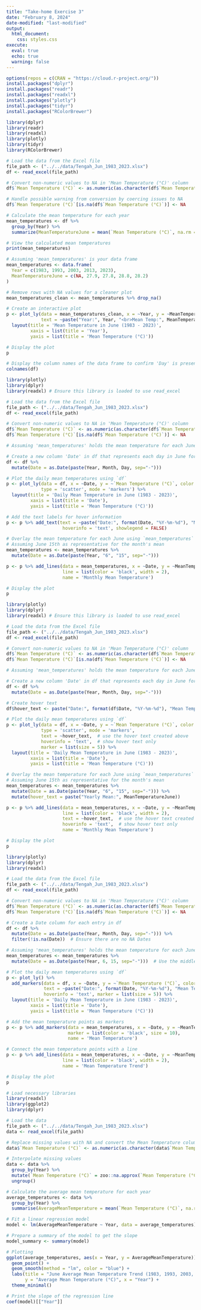 ```yaml
---
title: "Take-home Exercise 3"
date: "February 8, 2024"
date-modified: "last-modified"
output: 
  html_document:
    css: styles.css 
execute: 
  eval: true
  echo: true
  warning: false
---
```

```r
options(repos = c(CRAN = "https://cloud.r-project.org/"))
install.packages("dplyr")
install.packages("readr")
install.packages("readxl")
install.packages("plotly")
install.packages("tidyr")
install.packages("RColorBrewer")

library(dplyr)
library(readr)
library(readxl)
library(plotly)
library(tidyr)
library(RColorBrewer)
```

```r
# Load the data from the Excel file
file_path <- ("../../data/Tengah_Jun_1983_2023.xlsx")
df <- read_excel(file_path)

# Convert non-numeric values to NA in 'Mean Temperature (°C)' column
df$`Mean Temperature (°C)` <- as.numeric(as.character(df$`Mean Temperature (°C)`))

# Handle possible warning from conversion by coercing issues to NA
df$`Mean Temperature (°C)`[is.na(df$`Mean Temperature (°C)`)] <- NA

# Calculate the mean temperature for each year
mean_temperatures <- df %>%
  group_by(Year) %>%
  summarize(MeanTemperatureJune = mean(`Mean Temperature (°C)`, na.rm = TRUE))

# View the calculated mean temperatures
print(mean_temperatures)

```

```r
# Assuming 'mean_temperatures' is your data frame
mean_temperatures <- data.frame(
  Year = c(1983, 1993, 2003, 2013, 2023),
  MeanTemperatureJune = c(NA, 27.9, 27.8, 28.8, 28.2)
)

# Remove rows with NA values for a cleaner plot
mean_temperatures_clean <- mean_temperatures %>% drop_na()

# Create an interactive plot
p <- plot_ly(data = mean_temperatures_clean, x = ~Year, y = ~MeanTemperatureJune, type = 'scatter', mode = 'lines+markers',
             text = ~paste("Year:", Year, "<br>Mean Temp:", MeanTemperatureJune), hoverinfo = 'text') %>%
  layout(title = 'Mean Temperature in June (1983 - 2023)',
         xaxis = list(title = 'Year'),
         yaxis = list(title = 'Mean Temperature (°C)'))

# Display the plot
p

```

```r
# Display the column names of the data frame to confirm 'Day' is present
colnames(df)
```

```r
library(plotly)
library(dplyr)
library(readxl) # Ensure this library is loaded to use read_excel

# Load the data from the Excel file
file_path <- ("../../data/Tengah_Jun_1983_2023.xlsx")
df <- read_excel(file_path)

# Convert non-numeric values to NA in 'Mean Temperature (°C)' column
df$`Mean Temperature (°C)` <- as.numeric(as.character(df$`Mean Temperature (°C)`))
df$`Mean Temperature (°C)`[is.na(df$`Mean Temperature (°C)`)] <- NA

# Assuming 'mean_temperatures' holds the mean temperature for each June as calculated before

# Create a new column 'Date' in df that represents each day in June for each year
df <- df %>%
  mutate(Date = as.Date(paste(Year, Month, Day, sep="-")))

# Plot the daily mean temperatures using `df`
p <- plot_ly(data = df, x = ~Date, y = ~`Mean Temperature (°C)`, color = ~as.factor(Year),
             type = 'scatter', mode = 'markers') %>%
  layout(title = 'Daily Mean Temperature in June (1983 - 2023)',
         xaxis = list(title = 'Date'),
         yaxis = list(title = 'Mean Temperature (°C)'))

# Add the text labels for hover information
p <- p %>% add_text(text = ~paste("Date:", format(Date, "%Y-%m-%d"), "Mean Temp:", `Mean Temperature (°C)`),
                     hoverinfo = 'text', showlegend = FALSE)

# Overlay the mean temperature for each June using `mean_temperatures`
# Assuming June 15th as representative for the month's mean
mean_temperatures <- mean_temperatures %>%
  mutate(Date = as.Date(paste(Year, "6", "15", sep="-")))

p <- p %>% add_lines(data = mean_temperatures, x = ~Date, y = ~MeanTemperatureJune,
                     line = list(color = 'black', width = 2),
                     name = 'Monthly Mean Temperature')

# Display the plot
p

```

```r
library(plotly)
library(dplyr)
library(readxl) # Ensure this library is loaded to use read_excel

# Load the data from the Excel file
file_path <- ("../../data/Tengah_Jun_1983_2023.xlsx")
df <- read_excel(file_path)

# Convert non-numeric values to NA in 'Mean Temperature (°C)' column
df$`Mean Temperature (°C)` <- as.numeric(as.character(df$`Mean Temperature (°C)`))
df$`Mean Temperature (°C)`[is.na(df$`Mean Temperature (°C)`)] <- NA

# Assuming 'mean_temperatures' holds the mean temperature for each June as calculated before

# Create a new column 'Date' in df that represents each day in June for each year
df <- df %>%
  mutate(Date = as.Date(paste(Year, Month, Day, sep="-")))

# Create hover text
df$hover_text <- paste("Date:", format(df$Date, "%Y-%m-%d"), "Mean Temp:", df$`Mean Temperature (°C)`)

# Plot the daily mean temperatures using `df`
p <- plot_ly(data = df, x = ~Date, y = ~`Mean Temperature (°C)`, color = ~as.factor(Year),
             type = 'scatter', mode = 'markers',
             text = ~hover_text,  # use the hover text created above
             hoverinfo = 'text',  # show hover text only
             marker = list(size = 5)) %>%
  layout(title = 'Daily Mean Temperature in June (1983 - 2023)',
         xaxis = list(title = 'Date'),
         yaxis = list(title = 'Mean Temperature (°C)'))

# Overlay the mean temperature for each June using `mean_temperatures`
# Assuming June 15th as representative for the month's mean
mean_temperatures <- mean_temperatures %>%
  mutate(Date = as.Date(paste(Year, "6", "15", sep="-"))) %>%
  mutate(hover_text = paste("Yearly Mean:", MeanTemperatureJune))

p <- p %>% add_lines(data = mean_temperatures, x = ~Date, y = ~MeanTemperatureJune,
                     line = list(color = 'black', width = 2),
                     text = ~hover_text,  # use the hover text created above
                     hoverinfo = 'text',  # show hover text only
                     name = 'Monthly Mean Temperature')

# Display the plot
p

```

```r
library(plotly)
library(dplyr)
library(readxl)

# Load the data from the Excel file
file_path <- ("../../data/Tengah_Jun_1983_2023.xlsx")
df <- read_excel(file_path)

# Convert non-numeric values to NA in 'Mean Temperature (°C)' column
df$`Mean Temperature (°C)` <- as.numeric(as.character(df$`Mean Temperature (°C)`))
df$`Mean Temperature (°C)`[is.na(df$`Mean Temperature (°C)`)] <- NA

# Create a Date column for each entry in df
df <- df %>%
  mutate(Date = as.Date(paste(Year, Month, Day, sep="-"))) %>%
  filter(!is.na(Date))  # Ensure there are no NA Dates

# Assuming 'mean_temperatures' holds the mean temperature for each June as calculated before
mean_temperatures <- mean_temperatures %>%
  mutate(Date = as.Date(paste(Year, 6, 15, sep="-")))  # Use the middle of June as the representative date

# Plot the daily mean temperatures using `df`
p <- plot_ly() %>%
  add_markers(data = df, x = ~Date, y = ~`Mean Temperature (°C)`, color = ~as.factor(Year),
              text = ~paste("Date:", format(Date, "%Y-%m-%d"), "Mean Temp:", `Mean Temperature (°C)`),
              hoverinfo = 'text', marker = list(size = 5)) %>%
  layout(title = 'Daily Mean Temperature in June (1983 - 2023)',
         xaxis = list(title = 'Date'),
         yaxis = list(title = 'Mean Temperature (°C)'))

# Add the mean temperature points as markers
p <- p %>% add_markers(data = mean_temperatures, x = ~Date, y = ~MeanTemperatureJune,
                       marker = list(color = 'black', size = 10),
                       name = 'Mean Temperature')

# Connect the mean temperature points with a line
p <- p %>% add_lines(data = mean_temperatures, x = ~Date, y = ~MeanTemperatureJune,
                     line = list(color = 'black', width = 2),
                     name = 'Mean Temperature Trend')

# Display the plot
p
```

```r
# Load necessary libraries
library(readxl)
library(ggplot2)
library(dplyr)

# Load the data
file_path <- ("../../data/Tengah_Jun_1983_2023.xlsx")
data <- read_excel(file_path)

# Replace missing values with NA and convert the Mean Temperature column to numeric
data$`Mean Temperature (°C)` <- as.numeric(as.character(data$`Mean Temperature (°C)`))

# Interpolate missing values
data <- data %>%
  group_by(Year) %>%
  mutate(`Mean Temperature (°C)` = zoo::na.approx(`Mean Temperature (°C)`, na.rm = FALSE)) %>%
  ungroup()

# Calculate the average mean temperature for each year
average_temperatures <- data %>%
  group_by(Year) %>%
  summarise(AverageMeanTemperature = mean(`Mean Temperature (°C)`, na.rm = TRUE))

# Fit a linear regression model
model <- lm(AverageMeanTemperature ~ Year, data = average_temperatures)

# Prepare a summary of the model to get the slope
model_summary <- summary(model)

# Plotting
ggplot(average_temperatures, aes(x = Year, y = AverageMeanTemperature)) +
  geom_point() +
  geom_smooth(method = "lm", color = "blue") +
  labs(title = "June Average Mean Temperature Trend (1983, 1993, 2003, 2013, 2023)",
       y = "Average Mean Temperature (°C)", x = "Year") +
  theme_minimal()

# Print the slope of the regression line
coef(model)[["Year"]]

```
